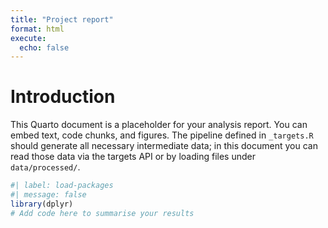 ```yaml
---
title: "Project report"
format: html
execute:
  echo: false
---
```


# Introduction

This Quarto document is a placeholder for your analysis report.  You can
embed text, code chunks, and figures.  The pipeline defined in
`_targets.R` should generate all necessary intermediate data; in this
document you can read those data via the targets API or by loading
files under `data/processed/`.

```r
#| label: load-packages
#| message: false
library(dplyr)
# Add code here to summarise your results
```